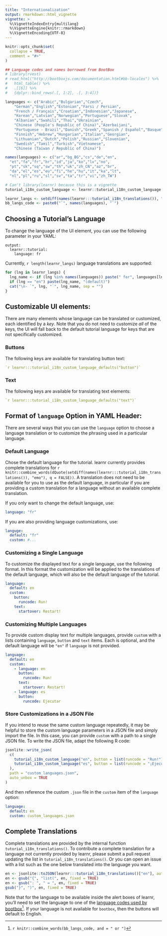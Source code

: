 ```yaml
---
title: "Internationalization"
output: rmarkdown::html_vignette
vignette: >
  %\VignetteIndexEntry{multilang}
  %\VignetteEngine{knitr::rmarkdown}
  %\VignetteEncoding{UTF-8}
---
```


```r
knitr::opts_chunk$set(
  collapse = TRUE,
  comment = "#>"
)

## Language codes and names borrowed from BootBox
# library(rvest)
# read_html("http://bootboxjs.com/documentation.html#bb-locales") %>% 
#   html_table() %>% 
#   .[[6]] %>% 
#   {dplyr::bind_rows(.[, 1:2], .[, 3:4])}

languages <- c("Arabic","Bulgarian","Czech",
    "German","English","Estonian","Farsi / Persian",
    "French / Français","Croatian","Indonesian","Japanese",
    "Korean","Latvian","Norwegian","Portuguese","Slovak",
    "Albanian","Swahili","Thai","Ukrainian",
    "Chinese (People's Republic of China)","Azerbaijani",
    "Portuguese - Brazil","Danish","Greek","Spanish / Español","Basque",
    "Finnish","Hebrew","Hungarian","Italian","Georgian",
    "Lithuanian","Dutch","Polish","Russian","Slovenian",
    "Swedish","Tamil","Turkish","Vietnamese",
    "Chinese (Taiwan / Republic of China)")

names(languages) <- c("ar","bg_BG","cs","de","en",
  "et","fa","fr","hr","id","ja","ko","lv","no",
  "pt","sk","sq","sw","th","uk","zh_CN","az","br",
  "da","el","es","eu","fi","he","hu","it","ka","lt",
  "nl","pl","ru","sl","sv","ta","tr","vi","zh_TW")

# Can't library(learnr) because this is a vignette
tutorial_i18n_custom_language <- learnr::tutorial_i18n_custom_language

learnr_langs <- setdiff(names(learnr:::tutorial_i18n_translations()), "emo")
bb_langs_code <- paste0("`", names(languages), "`")
```

## Choosing a Tutorial's Language

To change the language of the UI element, you can use the following parameter in your YAML: 

```
output: 
  learnr::tutorial:
    language: fr
```

Currently, `r length(learnr_langs)` language translations are supported:

```r
for (lng in learnr_langs) {
  lng_name <- if (lng %in% names(languages)) paste(" for", languages[lng])
  if (lng == "en") paste(lng_name, "(default)")
  cat("\n- `", lng, "`", lng_name, sep = "")
}
```

## Customizable UI elements:

There are many elements whose language can be translated or customized, each identified by a _key_. 
Note that you do not need to customize _all_ of the keys,
the UI will fall back to the default tutorial language for keys that are not specifically customized.

### Buttons

The following keys are available for translating button text:

```yaml
`r learnr:::tutorial_i18n_custom_language_defaults("button")`
```

### Text

The following keys are available for translating text elements:

```yaml
`r learnr:::tutorial_i18n_custom_language_defaults("text")`

```

## Format of `language` Option in YAML Header:

There are several ways that you can use the `language` option
to choose a language translation or to customize the phrasing used in a particular language.

### Default Language

Chose the default language for the tutorial. 
learnr currently provides complete translations for
`r knitr::combine_words(dQuote(setdiff(names(learnr:::tutorial_i18n_translations()), "emo"), q = FALSE))`.
A translation does not need to be available for you to use as the default language,
in particular if you are providing a custom translation for a language without an available complete translation.

If you only want to change the default language, use:

```yaml
language: "fr"
```

If you are also providing language customizations, use:

```yaml
languge:
  default: "fr"
  custom: #...
```

### Customizing a Single Language

To customize the displayed text for a single language, use the following format.
In this format the customization will be applied to the translations of the default language,
which will also be the default language of the tutorial.

```yaml
language:
  default: en
  custom:
    button:
      runcode: Run!
    text:
      startover: Restart!
```

### Customizing Multiple Languages

To provide custom display text for multiple languages, 
provide `custom` with a lists containing `language`, `button` and `text` items. 
Each is optional, and the default language will be `"en"` if `language` is not provided.

```yaml
language:
  default: en
  custom:
    - language: en
      button:
        runcode: Run!
      text:
        startover: Restart!
    - language: es
      button:
        runcode: Ejecutar
```

### Store Customizations in a JSON File

If you intend to reuse the same custom language repeatedly, 
it may be helpful to store the custom language parameters in a JSON file and simply import the file.
In this case, you can provide `custom` with a path to a single JSON file. 
To write the JSON file, adapt the following R code:

```r
jsonlite::write_json(
  c(
    tutorial_i18n_custom_language("en", button = list(runcode = "Run!")),
    tutorial_i18n_custom_language("es", button = list(runcode = "¡Ejecutar código!"))
  ),
  path = "custom_languages.json",
  auto_unbox = TRUE
)
```

And then reference the custom `.json` file in the `custom` item of the `language` option:

```yaml
language:
  default: en
  custom: custom_languages.json
```

## Complete Translations

Complete translations are provided by the internal function `tutorial_i18n_translations()`.
To contribute a complete translation for a language not currently provided by learnr,
please submit a pull request updating the list in `tutorial_i18n_translations()`.
Or you can open an issue with a list such as the one below translated into the language you want.

```r
en <- jsonlite::toJSON(learnr:::tutorial_i18n_translations()["en"], auto_unbox = TRUE, pretty = 2)
en <- gsub("{", "list(", en, fixed = TRUE)
en <- gsub(": ", " = ", en, fixed = TRUE)
gsub("}", ")", en, fixed = TRUE)
```


Note that for the language to be available inside the alert boxes of learnr,
you'll need to set the language to one of the
[language codes used by bootbox](http://bootboxjs.com/documentation.html#bb-locales)[^1].
If your language is not available for `bootbox`, then the buttons will default to English.

[^1]: `r knitr::combine_words(bb_langs_code, and = " or ")`
